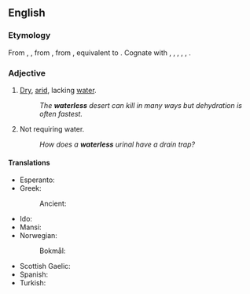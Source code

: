 ==English==

===Etymology===
From {{inh|en|enm|waterles}}, {{m|enm|waterlees}}, from {{inh|en|ang|wæterlēas|t=waterless}}, from {{inh|en|gem-pro|*watōrlausaz}}, equivalent to {{af|en|water|-less}}. Cognate with {{cog|stq|woaterloos|t=waterless}}, {{cog|fy|wetterleas|t=waterless}}, {{cog|nl|waterloos|t=waterless}}, {{cog|de|wasserlos|t=waterless}}, {{cog|sv|vattenlös|t=watterless}}, {{cog|is|vatnslaus|t=waterless}}.

===Adjective===
{{en-adj|-}}

# [[dry|Dry]], [[arid]], lacking [[water]].
#: ''The '''waterless''' desert can kill in many ways but dehydration is often fastest.''
# Not requiring water.
#: ''How does a '''waterless''' urinal have a drain trap?''

====Translations====
{{trans-top|lacking water}}
* Esperanto: {{t|eo|senakva}}
* Greek:
*: Ancient: {{t|grc|ἄνυδρος}}
* Ido: {{t+|io|senaqua}}
* Mansi: {{t|mns|витта̄л|tr=vittāl}}
* Norwegian:
*: Bokmål: {{t|nb|vannløs}}
{{trans-mid}}
* Scottish Gaelic: {{t|gd|gun}} {{t+|gd|uisge}} {{gloss|without water}}
* Spanish: {{t+|es|sin}} {{t+|es|agua}} {{gloss|without water}}
* Turkish: {{t+|tr|susuz}}
{{trans-bottom}}